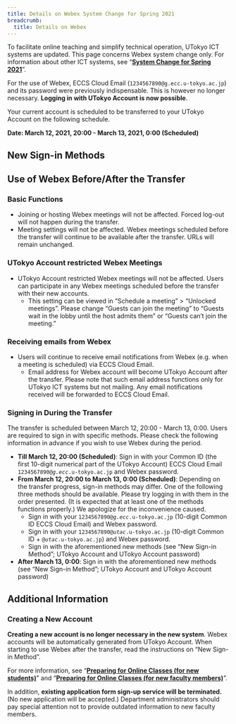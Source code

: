 ```yaml
---
title: Details on Webex System Change for Spring 2021
breadcrumb:
  title: Details on Webex
---
```


To facilitate online teaching and simplify technical operation, UTokyo ICT systems are updated. This page concerns Webex system change only. For information about other ICT systems, see “**[System Change for Spring 2021](/en/change2021s/)**”.

For the use of Webex, ECCS Cloud Email (`1234567890@g.ecc.u-tokyo.ac.jp`) and its password were previously indispensable. This is however no longer necessary. **Logging in with UTokyo Account is now possible**.

Your current account is scheduled to be transferred to your UTokyo Account on the following schedule.

**Date: March 12, 2021, 20:00 - March 13, 2021, 0:00 (Scheduled)**

## New Sign-in Methods

<WebexSignIn />

## Use of Webex Before/After the Transfer

### Basic Functions

- Joining or hosting Webex meetings will not be affected. Forced log-out will not happen during the transfer.
- Meeting settings will not be affected. Webex meetings scheduled before the transfer will continue to be available after the transfer. URLs will remain unchanged.

### UTokyo Account restricted Webex Meetings

- UTokyo Account restricted Webex meetings will not be affected. Users can participate in any Webex meetings scheduled before the transfer with their new accounts.
    - This setting can be viewed in “Schedule a meeting” > “Unlocked meetings”. Please change “Guests can join the meeting” to “Guests wait in the lobby until the host admits them” or “Guests can’t join the meeting.”

### Receiving emails from Webex

- Users will continue to receive email notifications from Webex (e.g. when a meeting is scheduled) via ECCS Cloud Email.
    - Email address for Webex account will become UTokyo Account after the transfer. Please note that such email address functions only for UTokyo ICT systems but not mailing. Any email notifications received will be forwarded to ECCS Cloud Email.

### Signing in During the Transfer

The transfer is scheduled between March 12, 20:00 - March 13, 0:00. Users are required to sign in with specific methods. Please check the following information in advance if you wish to use Webex during the period.

- **Till March 12, 20:00 (Scheduled)**: Sign in with your Common ID (the first 10-digit numerical part of the UTokyo Account) ECCS Cloud Email <code>1234567890@<em>g.ecc</em>.u-tokyo.ac.jp</code> and Webex password.
- **From March 12, 20:00 to March 13, 0:00 (Scheduled)**: Depending on the transfer progress, sign-in methods may differ. One of the following three methods should be available. Please try logging in with them in the order presented. (It is expected that at least one of the methods functions properly.) We apologize for the inconvenience caused.
    - Sign in with your <code>1234567890@<em>g.ecc</em>.u-tokyo.ac.jp</code> (10-digit Common ID ECCS Cloud Email) and Webex password.      
    - Sign in with your <code>1234567890@<em>utac</em>.u-tokyo.ac.jp</code> (10-digit Common ID + <code>@<em>utac</em>.u-tokyo.ac.jp</code>) and Webex password.
    - Sign in with the aforementioned new methods (see “New Sign-in Method”; UTokyo Account and UTokyo Account password)
- **After March 13, 0:00**: Sign in with the aforementioned new methods (see “New Sign-in Method”; UTokyo Account and UTokyo Account password)

## Additional Information

### Creating a New Account

**Creating a new account is no longer necessary in the new system**. Webex accounts will be automatically generated from UTokyo Account. When starting to use Webex after the transfer, read the instructions on “New Sign-in Method”.

For more information, see “**[Preparing for Online Classes (for new students)](/en/oc/)**” and “**[Preparing for Online Classes (for new faculty members)](/en/faculty_members/)**”.

In addition, **existing application form sign-up service will be terminated.** (No new application will be accepted.) Department administrators should pay special attention not to provide outdated information to new faculty members.
